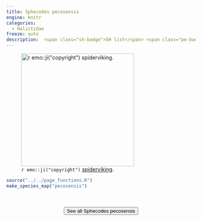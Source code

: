 ```yaml
---
title: Sphecodes pecosensis
engine: knitr
categories:
  - Halictidae
freeze: auto
description:  <span class="sh-badge">SH list</span> <span class="pe-badge">PM Evidence</span>
---
```

![`r emo::ji("copyright")` [spiderviking ](https://inaturalist.ca/photos/38797776/).](https://inaturalist-open-data.s3.amazonaws.com/photos/292240800/large.jpg){height=300}





```r
source("../../page_functions.R")
make_species_map("pecosensis")
```
<br><br>
<center>


<a href="https://inaturalist.ca/observations?place_id=any&quality_grade=research&subview=map&taxon_id=453354"><button type="button" class="btn btn-secondary">See all Sphecodes pecosensis <i class="fa-solid fa-arrow-up-right-from-square"></i> </button></a>
</center>
